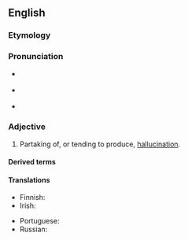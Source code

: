 ==English==

===Etymology===
{{suffix|en|hallucinate|ory}}

===Pronunciation===
* {{a|UK}} {{IPA|en|/həˈluː.sɪ.nə.tər.i/}}
* {{a|US}} {{IPA|en|/həˈluː.sɪ.nə.tɔːr.i/}}
* {{hyphenation|en|hal|lu|cin|atory}}

===Adjective===
{{en-adj}}

# Partaking of, or tending to produce, [[hallucination]].

====Derived terms====
{{col3|en
|antihallucinatory
|hallucinatory realism
|nonhallucinatory
|pseudohallucinatory
|semihallucinatory}}

====Translations====
{{trans-top|tending to produce hallucination}}
* Finnish: {{t|fi|hallusinatorinen}}
* Irish: {{t|ga|siabhránach}}
{{trans-mid}}
* Portuguese: {{t+|pt|alucinatório}}
* Russian: {{t+|ru|галлюцинато́рный}}
{{trans-bottom}}